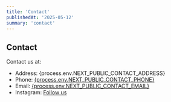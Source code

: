 ```yaml
---
title: 'Contact'
publishedAt: '2025-05-12'
summary: 'contact'
---
```


## Contact

Contact us at:

- Address: {process.env.NEXT_PUBLIC_CONTACT_ADDRESS}
- Phone: [{process.env.NEXT_PUBLIC_CONTACT_PHONE}](tel:{process.env.NEXT_PUBLIC_CONTACT_PHONE})
- Email: [{process.env.NEXT_PUBLIC_CONTACT_EMAIL}](mailto:{process.env.NEXT_PUBLIC_CONTACT_EMAIL})
- Instagram: [Follow us]({process.env.NEXT_PUBLIC_CONTACT_INSTAGRAM})
